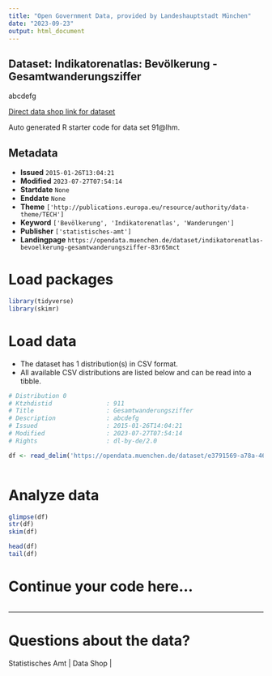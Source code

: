 ```yaml
---
title: "Open Government Data, provided by Landeshauptstadt München"
date: "2023-09-23"
output: html_document
---
```


## Dataset: Indikatorenatlas: Bevölkerung - Gesamtwanderungsziffer

abcdefg

[Direct data shop link for dataset](https://opendata.muenchen.de/dataset/91@lhm)

Auto generated R starter code for data set 91@lhm.

## Metadata

- **Issued** `2015-01-26T13:04:21`
- **Modified** `2023-07-27T07:54:14`
- **Startdate** `None`
- **Enddate** `None`
- **Theme** `['http://publications.europa.eu/resource/authority/data-theme/TECH']`
- **Keyword** `['Bevölkerung', 'Indikatorenatlas', 'Wanderungen']`
- **Publisher** `['statistisches-amt']`
- **Landingpage** `https://opendata.muenchen.de/dataset/indikatorenatlas-bevoelkerung-gesamtwanderungsziffer-83r65mct`


# Load packages

```r

library(tidyverse)
library(skimr)

```

# Load data

-   The dataset has 1 distribution(s) in CSV format.
-   All available CSV distributions are listed below and can be read into a tibble.

```r

# Distribution 0
# Ktzhdistid               : 911
# Title                    : Gesamtwanderungsziffer
# Description              : abcdefg
# Issued                   : 2015-01-26T14:04:21
# Modified                 : 2023-07-27T07:54:14
# Rights                   : dl-by-de/2.0

df <- read_delim('https://opendata.muenchen.de/dataset/e3791569-a78a-4652-82d5-ac2c8ed83971/resource/eefdb344-2a29-4e57-a7bc-5f47b3502a08/download/indikat_bevoelkerung_gesamtwanderungsziffer_240723.csv')



```

# Analyze data

```r

glimpse(df)
str(df)
skim(df)

head(df)
tail(df)

```

# Continue your code here...

```r

```

------------------------------------------------------------------------

# Questions about the data?

Statistisches Amt | Data Shop | 
